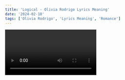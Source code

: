 ```yaml
---
title: 'Logical - Olivia Rodrigo Lyrics Meaning'
date: '2024-02-18'
tags: ['Olivia Rodrigo', 'Lyrics Meaning', 'Romance']
---
```


<Video id='I6OeAufKDBg' />

# Judul

Olivia Rodrigo - Logical

# Lirik

**Verse 1**

> **_Master manipulator_**
>
> _Master Manipulator.._
>
> **God, you’re so good at what you do**
>
> _Oh tuhan, kau begitu pandai dalam apa yang kau lakukan_
>
> **Come for me like a savior**
>
> _Datang kepadaku seperti penyelamat_
>
> **And I’d put myself through hell for you**
>
> _Dan aku menempatkan diriku ke dalam neraka demi dirimu_
>
> **Hear all the rumors lately**
>
> _Dengar semua desas-desus akhir-akhir ini_
>
> **That you always denied**
>
> _Yang selalu kau bantah_

** Penjelasan: **

Kalian punya gasih temen yang ada di hubungan toxic tapi tiap dibilangin, tetep aja balik lagi sama pacarnya. Atau mungkin kalian sendiri yang begitu? T_T
Kalau iya, lagu ini cocok banget buat menggambarkan kondisi kalian.
Lagu ini menceritakan seseorang yang terjebak di hubungan toxic dan gabisa keluar karna dia udah kepalang cinta mati. Mungkin relate yah sama orang-orang jaman sekarang. 
Di lirik ini nyeritain hubungan yang toksik dimana si cewe bilang kalo pasangannya itu hebat banget dalam memanipulasi, mengendalikan orang, dengan bertingkah seakan sebagai penyelamat. Si cowok juga selalu ngenatah rumor-rumor yang si cewe denger.

**Verse 2**

> **And I feel for you like water**

> _Dan aku jatuh cinta padamu seperti air_

> **Falls from the february sky**

> _Jatuh dari langit bulan Februari_

> **But now the current’s strong**

> _Tapi aliran (hujan/perasaan) yang sekarang lebih kuat_

> **No , I couldn’t get out if I tried**

> _Tidak, aku tidak bisa keluar jika aku mencoba_

> **But you convinced me, baby**

> _Tapi kau meyakiniku_

> **It was all in my mind**

> _Itu semua hanya ada di pikiranku_

**Penjelasan:**

Di bait ini, si cewek menyampaikan kalau dia udah jatuh cinta banget dengan perumpamaan air hujan di bulan februari. Namun, seiring berjalannya waktu perasaannya semakin kuat layaknya aliran yang mengalir semakin deras. Walaupun si cewe udah sadar hubungan ini buruk, sulit bagi dia buat keluar karna si cowo selalu meyakinkan semua hal itu cuma ada di pikiran si cewe (alias ga nyata)

**Verse 3(Chorus)**

> **And now you got me thinking**

> _Dan sekarang kau membuatku berfikir_

> **Two plus two equals five**

> _Dua tambah dua sama dengan lima_

> **And I’m the love of your life**

> _Aku adalah cinta sejatimu_

> **Cause if rain don’t pour and sun don’t shine**

> _Karna jika hujan tidak turun dan matahari tidak bersinar_

> **Then changing you is possible**

> _Maka mungkin untuk mengubah dirimu_

> **No, love is never logical**

> _Tidak, cinta tidak pernah logis_

**Penjelasan:**

Lirik ini semakin menguatkan betapa si cowo ini memang memanipulasi karena cinta si cewe begitu mendalam. Bahkan saking terpengaruhinya, ada perumpaan “two plus two equal five (dua tambah dua sama dengan 5)” yang menggambarkan betapa cinta bisa ngebuat orang percaya kepada hal-hal yang ga masuk akal (2+2=4 kan bukan 5). Tapi dia tetep percaya karna itu cinta sejati bagi dia. dia juga percaya walaupun alam ga mendukung (hujan ga turun dan  matahari ga terbit lagi), sicowonya sangat mungkin buat berubah, bucin bgt yak wkkw. Dan dia juga mengakui cinta itu gapernah logis (or mungkin gaperlu pake logika(?) wkwk.

**Verse 4**

> **You built a giant castle**

> _Kau membangun sebuah istana raksasa_

> **With walls so high I couldn’t see**

> _Dengan tembok yang sangat tinggi sehingga aku tidak bisa melihat_

> **The way it all unraveled**

> _Bagaimana semuanya terurai_

> **You lied, you lied, you lied**

> _Kau berbohong_

**Penjelasan:**

Di lirik ini, si cewe menggunakan metafora dimana si cowo membangun istana raksasa yang artinya dia membangun citra palsu dan nyembunyiin dirinya yang sebenernya sampe-sampe si cewe gatau dalemnya (aslinya dia orang yg seperti apa). Dan akhirnya terkuak bahwa semua hal yang udah dilakuin cowo ini semuanya bohong.

**Verse 5 (Chorus)**

> **And now you got me thinking**

> _Dan sekarang kau membuatku berfikir_

> **Two plus two equals five**

> _Dua tambah dua sama dengan lima_

> **And I’m the love of your life**

> _Aku adalah cinta sejatimu_

> **Cause if rain don’t pour and sun don’t shine**

> _Karna jika hujan tidak turun dan matahari tidak bersinar_

> **Then changing you is possible**

> _Maka mungkin untuk mengubah dirimu_

> **No, love is never logical**

> _Tidak cinta tidak pernah logis_

> **The sky is green, the grass is red and**

> \_Langit itu hijau, dan rumput itu merah\*\*

> **You mean all those words you said**

> _Kau benar dengan semua yang kau katakan_

> **I’m sure that girls is really your friend**

> _Aku percaya gadis itu benar-benar temanmu_

> **Problems are all solvable**

> _Semua masalah bisa diselesaikan_

> **Cause loving you is loving every**

> _Karna mencintaimu itu mencintai semua_

**Penjelasan:**

Di bait ini nyeritain lebih jelas tentang manipulasi si cowok dimana dia udah bohong karna apa yang dia lakukan dan dia katakan itu ga sama (digambarin dari fakta yang salah langit itu hijau dan rumput itu biru). Si Cewek masih percaya selayaknya dia percaya 2+2=5. Dia juga percaya semua perkataan cowonya itu bener, dan semua cewe (mungkin yang pernah dia curigai, bikin dia cemburu) itu beneran cuma temen buat cowonya. Dan dia juga percaya semua masalah bisa diselesaikan oleh cinta.

**Verse 6**

> **Argument you held over my head**

> _Argumen yang kau pertahankan di kepalaku_

> **Brought up the girls you could have instead**

> _Membicarakan gadis gadis yang bisa kau pilih_

> **Said I was too young, I was too soft**

> _Kau bilang aku terlalu muda dan lembut_

> **Can’t take a joke, can’t get you off**

> _Tidak bisa bercanda dan membuatmu senang_

> **Oh, why do I do this?**

> _Oh, mengapa aku melakukan ini?_

**Penjelasan:**

Di lirik ini si cewe nyeritain bahwa dia sadar dan tertekas atas kendali si master manipulator ini.si cowo sering menggunakan argumen dan ancaman untuk ngendaliin dia dan si cowo juga sering ngebawa2 cewe lain (seakan-akan masih banyak cewe yang mau sama dia kalaupun si cewe ini udah gamau lagi). Sicowo juga negeremehin si cewe karna terlalu muda, terlalu lembut (bisa juga terlalu naif, lugu, dan polos). Si cewe juga gabisa dibawa becanda dan ngebuat sicowo seneng. Dan si cewe mempertanyakan kenapa dia ngelakuin ini semua? (ada kesan putus asa tapi dia juga bingung mungkin karna cinta abiez)

**Terakhir**

> **I look so stupid thinking to**

> _Aku terlihat sangat bodoh berpikir_

> **Two plus two equals five**

> _Dua tambah dua sama dengan lima_

> **And I’m the love of your life**

> _Aku adalah cinta sejatimu_

> **Cause if rain don’t pour and sun don’t shine**

> _Karna jika hujan tidak turun dan matahari tidak bersinar_

> **Then changing you is possible**

> _Maka mungkin untuk mengubah dirimu_

> **No, love is never logical**

> _Tidak, cinta tidak pernah logis_
>
> **Logical, logical**

> _Logis, logis_

> **Love is never logical**

> _Cinta tidak pernah logis_

> **I know I’m half responsible**

> _Aku tau aku juga bertanggung jawab_

> **And that makes me feel horrible**

> _Dan itu membuatku merasa buruk_

> **Oh logical, logical**

> _Oh logis, logis_

> **Love is never logical**

> _Cinta tak pernah logis_

> **I know I could’ve stopped it all**

> _Aku tau aku bisa menghentikan semuanya_

> **God, why didn’t I stop it all?**

> _Tuhan, kenapa aku tidak menghentikan semuanya?_

**Penjelasan:**
Di lirik ini udah masuk ke fase si cewe putus asa (desperate) karna dia sadar dia ga make logika sama sekali dan mengetahui kalau dia juga setengah bertanggung jawab (bukan cowo itu doang yang salah karna si cewe juga mau) itu bikin perasaannya buruk. Dia juga sadar dia bisa menghentikan semua ini, dia bisa aja pergi tapi kenapa dia ga pergi aja dari dulu?

# List Vocabularies/Phrases

| **English** | **Translate**                   |
| ----------- | ------------------------------- |
| manipulator | orang yang melakukan manipulasi |
| Savior      | penyelamat                      |
| Deny        | tolak/bantah                    |
| Get out     | pergi/meninggalkan              |
| Convince    | meyakinkan                      |
| Pour        | turun (hujan)                   |
| Shine       | bersinar                        |
| Giant       | sangat besar                    |
| Unravel     | membuka/menguraikan             |
| Lie         | bohong                          |
| Solvable    | bisa diselesaikan               |
| Bring up    | mulai membicarakan suatu hal    |
| Responsible | bertanggung jawab               |
| Horrible    | sangat buruk, mengerikan        |
